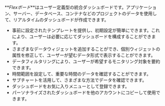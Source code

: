 **_Flexボード_**はユーザー定義型の統合ダッシュボードです。アプリケーション、サーバー、データベース、コンテナなどのプロジェクトのデータを使用して、リアルタイムのダッシュボードが作成できます。

<ImgLang img='flex-board-mod.png' desc='Flex 보드 수정 모드' />

-   事前に設定されたテンプレートを提供し、初期設定が簡単にできます。これにより、ユーザーは必要に応じてダッシュボードを構成することができます。
-   さまざまなデータウィジェットを追加することができ、個別ウィジェットの属性を修正して、ユーザーが望むデータ形式で表示することができます。
-   データフィルタリングにより、ユーザーが希望するモニタリング対象を要約できます。
-   時間範囲を設定して、重要な時間のデータを確認することができます。
-   サブチャートを活用して、さまざまな方法でデータを確認できます。
-   ダッシュボードをお気に入りメニューとして登録できます。
-   パーソナライズされたダッシュボードを他のアカウントにコピーして使用できます。
